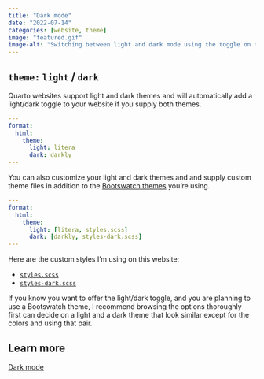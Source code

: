 ```yaml
---
title: "Dark mode"
date: "2022-07-14"
categories: [website, theme]
image: "featured.gif"
image-alt: "Switching between light and dark mode using the toggle on the navbar of this blog's homepage."
---
```


## `theme:` `light` / `dark`

Quarto websites support light and dark themes and will automatically add a light/dark toggle to your website if you supply both themes.

``` yaml
---
format:
  html:
    theme:
      light: litera
      dark: darkly
---
```

You can also customize your light and dark themes and and supply custom theme files in addition to the [Bootswatch themes](https://bootswatch.com/) you're using.

``` yaml
---
format:
  html:
    theme:
      light: [litera, styles.scss]
      dark: [darkly, styles-dark.scss]
---
```

Here are the custom styles I'm using on this website:

-   [`styles.scss`](https://github.com/mine-cetinkaya-rundel/quarto-tip-a-day/blob/main/styles.scss)
-   [`styles-dark.scss`](https://github.com/mine-cetinkaya-rundel/quarto-tip-a-day/blob/main/styles-dark.scss)

If you know you want to offer the light/dark toggle, and you are planning to use a Bootswatch theme, I recommend browsing the options thoroughly first can decide on a light and a dark theme that look similar except for the colors and using that pair.

## Learn more

[Dark mode](https://quarto.org/docs/output-formats/html-themes.html#dark-mode)

